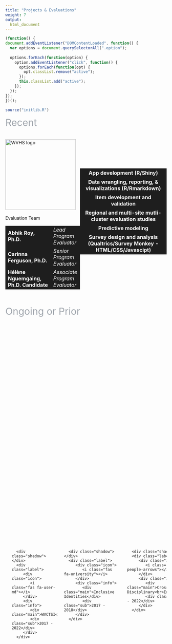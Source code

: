```yaml
---
title: "Projects & Evaluations"
weight: 7
output:
  html_document
---
```


```js
(function() {
document.addEventListener("DOMContentLoaded", function() {
  var options = document.querySelectorAll(".option");
  
  options.forEach(function(option) {
    option.addEventListener("click", function() {
      options.forEach(function(opt) {
        opt.classList.remove("active");
      });
      this.classList.add("active");
    });
  });
});
})();
```

<style>
table, 
tbody, 
th, 
td, 
tr, 
.markdown tbody tr:nth-child(2n+1) td, 
.markdown tbody tr:nth-child(2n+1) th,
.markdown tbody tr:nth-child(2n) td, 
.markdown tbody tr:nth-child(2n) th{
  border: none;
  background-color: #1e1e1e;
  color: #ffffff;
  vertical-align: center;
}

.center {
  margin-left: auto;
  margin-right: auto;
}

.holder {
    width: 100%;
    display: flex;
    overflow: hidden;
    align-items: center;
}

.flexcards {
  display: flex;
  flex-direction: row;
  justify-content: center;
  align-items: center;
  overflow: hidden;
  height: 45vh;
  max-width: 100%;
  font-family: "Roboto Condensed", sans-serif;
  transition: 0.25s;
}

.flexcards .credit {
  position: absolute;
  bottom: 20px;
  left: 20px;
  color: inherit;
}

.flexcards .options {
  display: flex;
  flex-direction: row;
  align-items: stretch;
  overflow: hidden;
  min-width: 600px;
  max-width: 100%;
  width: calc(100% - 100px);
  height: 400px;
}

@media screen and (max-width: 718px) {
  .flexcards .options {
    min-width: 520px;
  }
  .flexcards .options .option:nth-child(5) {
    display: none;
  }
}

@media screen and (max-width: 638px) {
  .flexcards .options {
    min-width: 440px;
  }
  .flexcards .options .option:nth-child(4) {
    display: none;
  }
}

@media screen and (max-width: 558px) {
  .flexcards .options {
    min-width: 360px;
  }
  .flexcards .options .option:nth-child(3) {
    display: none;
  }
}

@media screen and (max-width: 478px) {
  .flexcards .options {
    min-width: 280px;
  }
  .flexcards .options .option:nth-child(2) {
    display: none;
  }
}

.flexcards .options .option {
  position: relative;
  overflow: hidden;
  min-width: 60px;
  margin: 10px;
  background: var(--optionBackground, var(--defaultBackground, #1e1e1e));
  background-size: auto 120%;
  background-position: center;
  cursor: pointer;
  transition: 0.5s cubic-bezier(0.05, 0.61, 0.41, 0.95);
}

.flexcards .options .option:nth-child(1) {
  --defaultBackground:#ff5349;
}

.flexcards .options .option:nth-child(2) {
  --defaultBackground:#80A9D7;
}

.flexcards .options .option:nth-child(3) {
  --defaultBackground:#659f74;
}

.flexcards .options .option:nth-child(4) {
  --defaultBackground:#5f8aee;
}

.flexcards .options .option:nth-child(5) {
  --defaultBackground:#CCCCFF;
}

.flexcards .options .option:nth-child(6) {
  --defaultBackground:#97D3CC;
}

.flexcards .options .option.active {
  flex-grow: 10000;
  transform: scale(1);
  max-width: 600px;
  margin: 0px;
  border-radius: 40px;
  border: 3px solid #333333;
  border-style: rounded;
  background-size: auto 100%;
  /*&:active {
     transform:scale(0.9);
  }*/
}

.flexcards .options .option.active .shadow {
  box-shadow: inset 0 -120px 120px -120px black, inset 0 -120px 120px -100px #1e1e1e;
  opacity: 0.5;
}

.flexcards .options .option.active .label {
  bottom: 20px;
  left: 20px;
}

.flexcards .options .option.active .label .info > div {
  left: 0px;
  opacity: 1;
}

.flexcards .options .option:not(.active) {
  flex-grow: 1;
  border-radius: 30px;
}

.flexcards .options .option:not(.active) .shadow {
  bottom: -40px;
  box-shadow: inset 0 -120px 0px -120px black, inset 0 -120px 0px -100px #1e1e1e;
}

.flexcards .options .option:not(.active) .label {
  bottom: 10px;
  left: 10px;
}

.flexcards .options .option:not(.active) .label .info > div {
  left: 20px;
  opacity: 0;
}

.flexcards .options .option .shadow {
  position: absolute;
  bottom: 0px;
  left: 0px;
  right: 0px;
  height: px;
  transition: 0.5s cubic-bezier(0.05, 0.61, 0.41, 0.95);
}

.flexcards .options .option .label {
  display: flex;
  position: absolute;
  right: 0px;
  height: 75px;
  transition: 0.5s cubic-bezier(0.05, 0.61, 0.41, 0.95);
  gap: 0px;
}

.flexcards .options .option .label .icon {
  display: flex;
  flex-direction: row;
  justify-content: center;
  align-items: center;
  min-width: 40px;
  max-width: 40px;
  height: 75px;
  border-radius: 100%;
  background-color: #1e1e1e;
  color: var(--defaultBackground);
}

.flexcards .options .option .label .icon > div {
  position: relative;
  transition: 0.5s cubic-bezier(0.05, 0.61, 0.41, 0.95), opacity 0.1s ease-out;
}

.flexcards .options .option .label .info {
  display: flex;
  flex-direction: column;
  justify-content: center;
  margin-left: 5px;
  color: white;
  white-space: pre;
}

.flexcards .options .option .label .info > div {
  position: relative;
  transition: 0.5s cubic-bezier(0.05, 0.61, 0.41, 0.95), opacity 0.5s ease-out;
}

.flexcards .options .option .label .info .main {
  font-weight: bold;
  font-size: 0.9rem;
}

.flexcards .options .option .label .info .sub {
  transition-delay: 0.1s;
}

.centerflex {
 display: flex;
  justify-content: center;
}
</style>

```r
source("initlib.R")
```

<span style="color: #9FA5AC; font-size: 30px;">Recent</span>
<div class="holder">

<div class="left">
<br><br><a href='https://medicine.hsc.wvu.edu/obgyn/west-virginia-healthy-starthapi-project/' target='_blank'><img src='/img/logos/wvhealthystart.png' alt='WVHS logo' width='220'></a>
<br>
<br>
Evaluation Team
<br>
<table class="center">
    <tr>
      <td><b>Abhik Roy, Ph.D.</b></td>
      <td><i>Lead Program Evaluator</i></td>
    </tr>
    <tr>
    <td><b>Carinna Ferguson, Ph.D.</b></td>
      <td><i>Senior Program Evaluator</i></td>
    </tr>
    <tr>
      <td><b>Hélène Nguemgaing, Ph.D. Candidate</b></td>
      <td><i>Associate Program Evaluator</i></td>
    </tr>
</table>
</div>

<div class="right">
<table>
    <tr><th>App development (R/Shiny)</th></tr>
    <tr><th>Data wrangling, reporting, & visualizations (R/Rmarkdown)</th></tr>
    <tr><th>Item development and validation</th></tr>
    <tr><th>Regional and multi-site mutli-cluster evaluation studies</th></tr>
    <tr><th>Predictive modeling</th></tr>
    <tr><th>Survey design and analysis (Qualtrics/Survey Monkey - HTML/CSS/Javascipt)</th></tr>
</table>
</div>
</div>

<br>
<br>
<span style="color: #9FA5AC; font-size: 30px;">Ongoing or Prior</span>
<div class="flexcards">
<div class="centerflex">
<div class="options">
   <div class="option active" style="--optionBackground:url(/img/logos/wvhealthystart-dark.png);">
      <div class="shadow"></div>
      <div class="label">
         <div class="icon">
            <i class="fas fa-briefcase-medical"></i>
         </div>
         <div class="info">
            <div class="main">WV Healthy Start</div>
            <div class="sub">2023 - Current</div>
         </div>
      </div>
   </div>
   <div class="option" style="--optionBackground:url(/img/logos/ctebc-dark.png);">
      <div class="shadow"></div>
      <div class="label">
         <div class="icon">
            <i class="fas fa-laptop-code"></i>
         </div>
         <div class="info">
            <div class="main">Computational<br>Thinking</div>
            <div class="sub">2022 - Current</div>
         </div>
      </div>
   </div>
   <div class="option" style="--optionBackground:url(/img/logos/wvctsi-logo-dark.png);">
      <div class="shadow"></div>
      <div class="label">
         <div class="icon">
            <i class="fas fa-user-md"></i>
         </div>
         <div class="info">
            <div class="main">WVCTSI</div>
            <div class="sub">2017 - 2022</div>
         </div>
      </div>
   </div>
   <div class="option" style="--optionBackground:url(/img/logos/P4E-dark.png);">
      <div class="shadow"></div>
      <div class="label">
         <div class="icon">
            <i class="fas fa-university"></i>
         </div>
         <div class="info">
            <div class="main">Inclusive Identities</div>
            <div class="sub">2017 - 2018</div>
         </div>
      </div>
   </div>
   <div class="option" style="--optionBackground:url(/img/logos/circos-dark.png);">
      <div class="shadow"></div>
      <div class="label">
         <div class="icon">
            <i class="fas fa-people-arrows"></i>
         </div>
         <div class="info">
            <div class="main">Cross-Disciplinary<br>Engineers</div>
            <div class="sub">2020 - 2022</div>
         </div>
      </div>
   </div>
    <div class="option" style="--optionBackground:url(/img/logos/GAUSSI-dark.png);">
      <div class="shadow"></div>
      <div class="label">
         <div class="icon">
            <i class="fas fa-dna"></i>
         </div>
         <div class="info">
            <div class="main">GAUSSI</div>
            <div class="sub">2017 - 2020</div>
         </div>
      </div>
   </div>
</div>
</div>
</div>

<!-- adapted from https://codepen.io/z-/pen/OBPJKK -->
